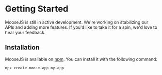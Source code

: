 # Getting Started
MooseJS is still in active development. We're working on stabilizing our APIs and adding more features. If you'd like to take it for a spin, we'd love to hear your feedback.

## Installation
MooseJS is available on [npm](https://www.npmjs.com/package/moosejs). You can install it with the following command:

```txt filename="Terminal" copy
npx create-moose-app my-app
```